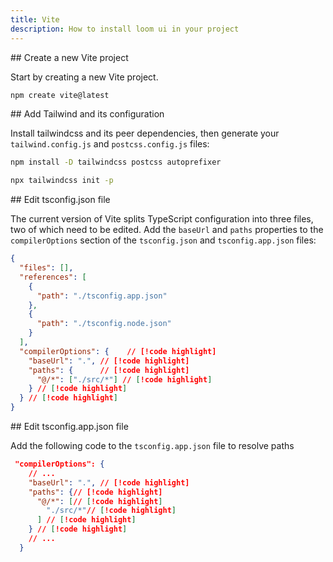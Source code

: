 ```yaml
---
title: Vite
description: How to install loom ui in your project
---
```


<Steps>

<Step>
## Create a new Vite project

Start by creating a new Vite project.

```bash
npm create vite@latest
```

</Step>

<Step>
## Add Tailwind and its configuration

Install tailwindcss and its peer dependencies, then generate your `tailwind.config.js` and `postcss.config.js` files:

```bash
npm install -D tailwindcss postcss autoprefixer

npx tailwindcss init -p
```

</Step>

<Step>
## Edit tsconfig.json file

The current version of Vite splits TypeScript configuration into three files, two of which need to be edited. Add the `baseUrl` and `paths` properties to the `compilerOptions` section of the `tsconfig.json` and `tsconfig.app.json` files:

```json
{
  "files": [],
  "references": [
    {
      "path": "./tsconfig.app.json"
    },
    {
      "path": "./tsconfig.node.json"
    }
  ],
  "compilerOptions": {    // [!code highlight]
    "baseUrl": ".", // [!code highlight]
    "paths": {      // [!code highlight]
      "@/*": ["./src/*"] // [!code highlight]
    } // [!code highlight]
  } // [!code highlight]
}
```

</Step>

<Step>
## Edit tsconfig.app.json file

Add the following code to the `tsconfig.app.json` file to resolve paths

```json
 "compilerOptions": {
    // ...
    "baseUrl": ".", // [!code highlight]
    "paths": {// [!code highlight]
      "@/*": [// [!code highlight]
        "./src/*"// [!code highlight]
      ] // [!code highlight]
    } // [!code highlight]
    // ...
  } 
```

</Step>

</Steps>
